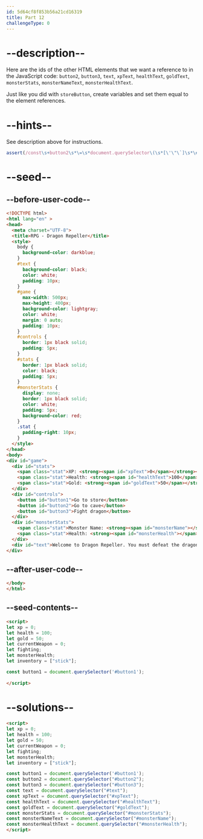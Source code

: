 ```yaml
---
id: 5d64cf8f853b56a21cd16319
title: Part 12
challengeType: 0
---
```


# --description--

Here are the ids of the other HTML elements that we want a reference to in the JavaScript code: `button2`, `button3`, `text`, `xpText`, `healthText`, `goldText`, `monsterStats`, `monsterNameText`, `monsterHealthText`.

Just like you did with `storeButton`, create variables and set them equal to the element references.

# --hints--

See description above for instructions.

```js
assert(/const\s+button2\s*\=\s*document.querySelector\(\s*[\'\"\`]\s*\#button2\s*[\'\"\`]\s*\);?/.test(code) && /const\s+button3\s*\=\s*document.querySelector\(\s*[\'\"\`]\s*\#button3\s*[\'\"\`]\s*\);?/.test(code) && /const\s+text\s*\=\s*document.querySelector\(\s*[\'\"\`]\s*\#text\s*[\'\"\`]\s*\);?/.test(code) && /const\s+xpText\s*\=\s*document.querySelector\(\s*[\'\"\`]\s*\#xpText\s*[\'\"\`]\s*\);?/.test(code) && /const\s+healthText\s*\=\s*document.querySelector\(\s*[\'\"\`]\s*\#healthText\s*[\'\"\`]\s*\);?/.test(code) && /const\s+goldText\s*\=\s*document.querySelector\(\s*[\'\"\`]\s*\#goldText\s*[\'\"\`]\s*\);?/.test(code) && /const\s+monsterStats\s*\=\s*document.querySelector\(\s*[\'\"\`]\s*\#monsterStats\s*[\'\"\`]\s*\);?/.test(code) && /const\s+monsterNameText|monsterName\s*\=\s*document.querySelector\(\s*[\'\"\`]\s*\#monsterName\s*[\'\"\`]\s*\);?/.test(code) && /const\s+monsterHealthText|monsterHealth\s*\=\s*document.querySelector\(\s*[\'\"\`]\s*\#monsterHealth\s*[\'\"\`]\s*\);?/.test(code));
```

# --seed--

## --before-user-code--

```html
<!DOCTYPE html>
<html lang="en" >
<head>
  <meta charset="UTF-8">
  <title>RPG - Dragon Repeller</title>
  <style>
    body {
      background-color: darkblue;
    }
    #text {
      background-color: black;
      color: white;
      padding: 10px;
    }
    #game {
      max-width: 500px;
      max-height: 400px;
      background-color: lightgray;
      color: white;
      margin: 0 auto;
      padding: 10px;
    }
    #controls {
      border: 1px black solid;
      padding: 5px;
    }
    #stats {
      border: 1px black solid;
      color: black;
      padding: 5px;
    }
    #monsterStats {
      display: none;
      border: 1px black solid;
      color: white;
      padding: 5px;
      background-color: red;
    }
    .stat {
      padding-right: 10px;
    }
  </style>
</head>
<body>
<div id="game">
  <div id="stats">
    <span class="stat">XP: <strong><span id="xpText">0</span></strong></span>
    <span class="stat">Health: <strong><span id="healthText">100</span></strong></span>
    <span class="stat">Gold: <strong><span id="goldText">50</span></strong></span>
  </div>
  <div id="controls">
    <button id="button1">Go to store</button>
    <button id="button2">Go to cave</button>
    <button id="button3">Fight dragon</button>
  </div>
  <div id="monsterStats">
    <span class="stat">Monster Name: <strong><span id="monsterName"></span></strong></span>
    <span class="stat">Health: <strong><span id="monsterHealth"></span></strong></span>
  </div>
  <div id="text">Welcome to Dragon Repeller. You must defeat the dragon that is preventing people from leaving the town. You are in the town square. Where do you want to go? Use the buttons above.</div>
</div>
```

## --after-user-code--

```html
</body>
</html>
```

## --seed-contents--

```html
<script>
let xp = 0;
let health = 100;
let gold = 50;
let currentWeapon = 0;
let fighting;
let monsterHealth;
let inventory = ["stick"];

const button1 = document.querySelector('#button1');
  
</script>
```

# --solutions--

```html
<script>
let xp = 0;
let health = 100;
let gold = 50;
let currentWeapon = 0;
let fighting;
let monsterHealth;
let inventory = ["stick"];

const button1 = document.querySelector('#button1');
const button2 = document.querySelector("#button2");
const button3 = document.querySelector("#button3");
const text = document.querySelector("#text");
const xpText = document.querySelector("#xpText");
const healthText = document.querySelector("#healthText");
const goldText = document.querySelector("#goldText");
const monsterStats = document.querySelector("#monsterStats");
const monsterNameText = document.querySelector("#monsterName");
const monsterHealthText = document.querySelector("#monsterHealth");
</script>
```
